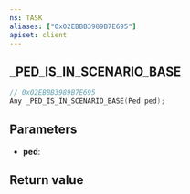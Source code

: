 ```yaml
---
ns: TASK
aliases: ["0x02EBBB3989B7E695"]
apiset: client
---
```

## _PED_IS_IN_SCENARIO_BASE

```c
// 0x02EBBB3989B7E695
Any _PED_IS_IN_SCENARIO_BASE(Ped ped);
```


## Parameters
* **ped**:

## Return value